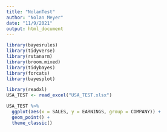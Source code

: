```yaml
---
title: "NolanTest"
author: "Nolan Meyer"
date: "11/9/2021"
output: html_document
---
```


```r
library(bayesrules)
library(tidyverse)
library(rstanarm)
library(broom.mixed)
library(tidybayes)
library(forcats)
library(bayesplot)

library(readxl)
USA_TEST <- read_excel("USA_TEST.xlsx")
```

```r
USA_TEST %>% 
  ggplot(aes(x = SALES, y = EARNINGS, group = COMPANY)) +
  geom_point() +
  theme_classic()
```
